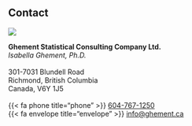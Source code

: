 ::: {.column-margin }
<div class="contact-margin">
## Contact

<img src="/assets/IsabellaGhementPhoto.jpeg"/>

**Ghement Statistical Consulting Company Ltd.** <br />
*Isabella Ghement, Ph.D. <br /><br />*
301-7031 Blundell Road <br />
Richmond, British Columbia <br />
Canada, V6Y 1J5 <br /><br />
{{< fa phone title="phone" >}} [604-767-1250](tel:604-767-1250) <br />
{{< fa envelope title="envelope" >}} [info@ghement.ca](mailto:info@ghement.ca) <br />
</div>
:::